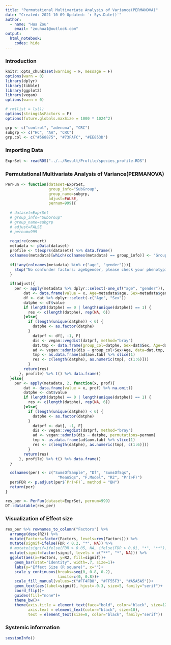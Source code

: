 ```yaml
---
title: "Permutational Multivariate Analysis of Variance(PERMANOVA)"
date: "Created: 2021-10-09 Updated: `r Sys.Date()`"
author: 
  - name: "Hua Zou"
    email: "zouhua1@outlook.com"
output: 
  html_notebook:
    codes: hide
---
```


### Introduction
```r
knitr::opts_chunk$set(warning = F, message = F)
options(warn = 0)
library(dplyr)
library(tibble)
library(ggplot2)
library(vegan)
options(warn = 0)

# rm(list = ls())
options(stringsAsFactors = F)
options(future.globals.maxSize = 1000 * 1024^2)

grp <- c("control", "adenoma", "CRC")
subgrp <- c("HC", "AA", "CRC")
grp.col <- c("#568875", "#73FAFC", "#EE853D")
```


### Importing Data 
```r
ExprSet <- readRDS("../../Result/Profile/species_profile.RDS")
```


### Permutational Multivariate Analysis of Variance(PERMANOVA)
```r
PerFun <- function(dataset=ExprSet,
                   group_info="SubGroup",
                   group_name=subgrp,
                   adjust=FALSE,
                   pernum=999){
  
  # dataset=ExprSet
  # group_info="SubGroup"
  # group_name=subgrp
  # adjust=FALSE
  # pernum=999
  
  require(convert)
  metadata <- pData(dataset)
  profile <- t(exprs(dataset)) %>% data.frame()
  colnames(metadata)[which(colnames(metadata) == group_info)] <- "Group"
  
  if(!any(colnames(metadata) %in% c("age", "gender"))){
    stop("No confunder factors: age&gender, please check your phenotypic data")
  }
  
  if(adjust){
    per <- apply(metadata %>% dplyr::select(-one_of("age", "gender")), 2, function(x, prof){
        dat <- data.frame(value = x, Age=metadata$age, Sex=metadata$gender, prof) %>% na.omit()
        df <- dat %>% dplyr::select(-c("Age", "Sex"))
        datphe <- df$value 
        if (length(datphe) == 0 | length(unique(datphe)) == 1) {
          res <- c(length(datphe), rep(NA, 6))
        }else{
          if (length(unique(datphe)) < 6) {
            datphe <- as.factor(datphe)
          } 
            datprf <- df[, -1, F] 
            dis <- vegan::vegdist(datprf, method="bray")
            dat.tmp <- data.frame(group_col=datphe, Sex=dat$Sex, Age=dat$Age)
            ad <- vegan::adonis(dis ~ group_col+Sex+Age, data=dat.tmp, permutations=pernum)
            tmp <- as.data.frame(ad$aov.tab) %>% slice(1)
            res <- c(length(datphe), as.numeric(tmp[, c(1:6)]))
          }
        return(res)
      }, profile) %>% t() %>% data.frame()    
  }else{
    per <- apply(metadata, 2, function(x, prof){
        dat <- data.frame(value = x, prof) %>% na.omit()
        datphe <- dat$value  
        if (length(datphe) == 0 | length(unique(datphe)) == 1) {
          res <- c(length(datphe), rep(NA, 6))
        }else{
          if (length(unique(datphe)) < 6) {
            datphe <- as.factor(datphe)
          } 
            datprf <- dat[, -1, F] 
            dis <- vegan::vegdist(datprf, method="bray")
            ad <- vegan::adonis(dis ~ datphe, permutations=pernum)
            tmp <- as.data.frame(ad$aov.tab) %>% slice(1)
            res <- c(length(datphe), as.numeric(tmp[, c(1:6)]))
          }
        return(res)
      }, profile) %>% t() %>% data.frame()    
  }

  colnames(per) <- c("SumsOfSample", "Df", "SumsOfSqs", 
                       "MeanSqs", "F.Model", "R2", "Pr(>F)")
  per$FDR <- p.adjust(per$`Pr(>F)`, method = "BH")
  return(per)
}

res_per <- PerFun(dataset=ExprSet, pernum=999)
DT::datatable(res_per)
```


### Visualization of Effect size
```r
res_per %>% rownames_to_column("Factors") %>%
  arrange(desc(R2)) %>%
  mutate(Factors=factor(Factors, levels=rev(Factors))) %>%
  mutate(signif=ifelse(FDR < 0.2, "*", NA)) %>%
  # mutate(signif=ifelse(FDR > 0.05, NA, ifelse(FDR > 0.01, "*", "**"))) %>%
  mutate(signif=factor(signif, levels = c("**", "*", NA))) %>%
  ggplot(aes(x=Factors, y=R2, fill=signif))+
    geom_bar(stat="identity", width=.7, size=1)+
    labs(y="Effect Size (R square)", x="")+
    scale_y_continuous(breaks=seq(0, 0.8, 0.2),
                       limits=c(0, 0.8))+
    scale_fill_manual(values=c("#FF4FB8", "#FF55F3", "#A5A5A5"))+
    geom_text(aes(label=signif), hjust=-0.3, size=5, family="serif")+  
    coord_flip()+
    guides(fill="none")+
    theme_bw()+
    theme(axis.title = element_text(face="bold", color="black", size=12),
          axis.text = element_text(color="black", size=10),
          text = element_text(size=8, color="black", family="serif"))
```


### Systemic information
```r
sessionInfo()
```
